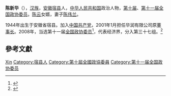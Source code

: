{{Otheruses|陈新华 (乒乓球运动员)}}
'''陈新华'''（{{bd|1944年|8月|2015年|8月15日}}），[[汉族|汉族]]，[[安徽省|安徽]][[宿县|宿县]]人，[[中华人民共和国|中华人民共和国]]政治人物，[[第十届全国政协委员|第十届]]、[[第十一届全国政协委员|第十一届全国政协委员]]。[[陈云|陈云]]女婿，妻子[[陈伟兰|陈伟兰]]。

1944年出生于安徽省宿县。加入[[中国共产党|中国共产党]]，2001年1月担任华润有限公司原[[董事长|董事长]]。2008年，当选第十一届[[全国政协委员|全国政协委员]]<ref>{{cite news|title=第十一届全国政协委员名单|url=http://www.indaa.com.cn/zt/2009qglh/zxzs/200903/t20090303_127573.html|accessdate=2013-04-09|newspaper=新华社北京1月25日电 中国人民政治协商会议第十一届全国委员会委员名单(共2237人，2008年1月25日政协第十届全国委员会常务委员会第二十次会议通过)|date=2008年1月25日|deadurl=yes|archiveurl=https://web.archive.org/web/20130928014403/http://www.indaa.com.cn/zt/2009qglh/zxzs/200903/t20090303_127573.html|archivedate=2013年9月28日}}</ref>，代表经济界，分入第三十七组。<ref>{{cite news|title=全国政协信息-陈新华|url=http://www.cppcc.gov.cn/CMS/wylibary/showJcwyxtInfoWylibary.action?tabJcwyxt.guid=11W0012470&wytype=wjwy|accessdate=2013-04-11|newspaper=全国政协委员会|archive-url=https://web.archive.org/web/20140903112737/http://www.cppcc.gov.cn/CMS/wylibary/showJcwyxtInfoWylibary.action?tabJcwyxt.guid=11W0012470&wytype=wjwy|archive-date=2014-09-03|dead-url=yes}}</ref>

== 參考文獻 ==
{{reflist}}

{{中国政治人物小作品}}

{{Authority control}}
{{DEFAULTSORT:Chen陈}}
[[Category:陳姓|Xin]]
[[Category:宿县人|Category:宿县人]]
[[Category:第十屆全國政協委員|Category:第十屆全國政協委員]]
[[Category:第十一届全国政协委员|Category:第十一届全国政协委员]]